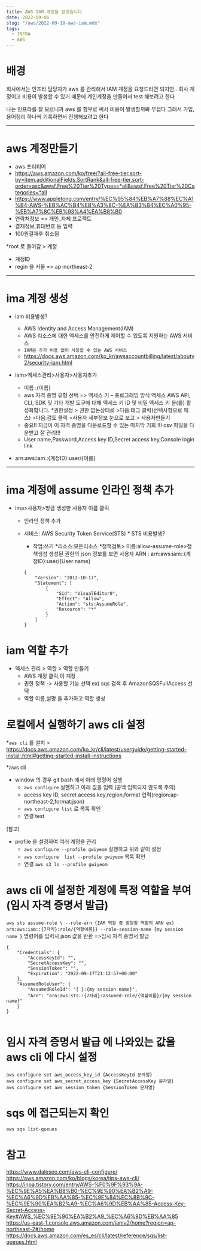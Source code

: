 ```yaml
---
title: AWS IAM 계정을 받았습니다
date: 2022-09-06
slug: "/aws/2022-09-18-aws-iam.mdx"
tags:
  - INFRA
  - AWS
---
```


# 배경
회사에서는 인프라 담당자가 aws 를 관리해서 IAM 계정을 요청드리면 되지만..
회사 계정이고 비용이 발생할 수 있기 때문에
계인계정을 만들어서 test 해보려고 한다

나는 인프라를 잘 모르니까 aws 를 함부로 써서 비용이 발생할까봐 무섭다
그래서 가입,용어정리 하나씩 기록하면서 진행해보려고 한다

---

# aws 계정만들기

* aws 프리티어
* https://aws.amazon.com/ko/free/?all-free-tier.sort-by=item.additionalFields.SortRank&all-free-tier.sort-order=asc&awsf.Free%20Tier%20Types=*all&awsf.Free%20Tier%20Categories=*all
* https://www.appletong.com/entry/%EC%95%84%EB%A7%88%EC%A1%B4-AWS-%EB%AC%B4%EB%A3%8C-%EA%B3%84%EC%A0%95-%EB%A7%8C%EB%93%A4%EA%B8%B0
* 연락처정보 => 개인_자체 프로젝트
* 결재정보,휴대번호 등 입력
* 100원결재후 취소됨

*root 로 들어감 > 계정
* 계정ID
* regin 을 서울 => ap-northeast-2

---

# ima 계정 생성

* iam 비용발생?
    * AWS Identity and Access Management(IAM)
    * AWS 리소스에 대한 액세스를 안전하게 제어할 수 있도록 지원하는 AWS 서비스
    * `IAM은 추가 비용 없이 사용할 수 있는 AWS 서비스`
    * https://docs.aws.amazon.com/ko_kr/awsaccountbilling/latest/aboutv2/security-iam.html

* iam>액세스관리>사용자>사용자추가
    * 이름 :{이름}
    * aws 자격 증명 유형 선택 => 액세스 키 – 프로그래밍 방식 액세스
        AWS API, CLI, SDK 및 기타 개발 도구에 대해 액세스 키 ID 및 비밀 액세스 키 을(를) 활성화합니다.
    *권한설정 > 권한 없는상태로 >다음:태그 클릭(선택사항으로 패스) >다음:검토 클릭 >사용자 세부정보 눈으로 보고 > 사용자만들기
    * 중요!! 지금이 이 자격 증명을 다운로드할 수 있는 마지막 기회 !!!
    csv 파일을 다운받고 잘 관리!!!
    * User name,Password,Access key ID,Secret access key,Console login link

* arn:aws:iam::{계정ID}:user/{이름}

---

# ima 계정에 assume 인라인 정책 추가
* ima>사용자>방금 생성한 사용자 이름 클릭
    * 인라인 정책 추가
    * 서비스: AWS Security Token Service(STS)
			* STS 비용발생?
		* 작업:쓰기
    *리소스:모든리소스
    *정책검토> 이름:allow-assume-role>정책생성
    생성된 권한의 json 정보를 보면
    사용자 ARN : arn:aws:iam::{계정ID}:user/{User name}

		```
		{
			"Version": "2012-10-17",
			"Statement": [
				{
				    "Sid": "VisualEditor0",
				    "Effect": "Allow",
				    "Action": "sts:AssumeRole",
				    "Resource": "*"
				}
			]
		}
		```
# iam 역할 추가
* 액세스 관리 > 역할 > 역할 만들기
    * AWS 계정 클릭,이 계정
    * 권한 정책 ->  사용할 기능 선택 ex) sqs 검색 후 AmazonSQSFullAccess 선택
    * 역할 이름,설명 을 추가하고 역할 생성

# 로컬에서 실행하기 aws cli 설정

*`aws cli` 를 설치
    > https://docs.aws.amazon.com/ko_kr/cli/latest/userguide/getting-started-install.html#getting-started-install-instructions

*aws cli
* window 의 경우 git bash 에서 아래 명령어 실행
  * `aws configure` 실핼하고 아래 값을 입력 (공백 입력되지 않도록 주의)
  * access key ID, secret access key,region,format 입력(region:ap-northeast-2,format:json)
  * `aws configure list`  로 목록 확인
  * 연결 test

(참고)
* profile 을 설정하여 여러 계정을 관리
  *   `aws configure --profile gwiyeom` 실행하고 위와 같이 설정
  *   `aws configure  list --profile gwiyeom` 목록 확인
  * 연결 `aws s3 ls --profile gwiyeom`

# aws cli 에 설정한 계정에 특정 역할을 부여 (임시 자격 증명서 발급)

`aws sts assume-role \
--role-arn {IAM 역할 중 할당할 역할의 ARN ex) arn:aws:iam::{7자리}:role/{역할이름}}
--role-session-name {my session name }`
명령어를 입력시 json 값을 반환
=>임시 자격 증명서 발급
```
{
    "Credentials": {
        "AccessKeyId": "",
        "SecretAccessKey": "",
        "SessionToken": "",
        "Expiration": "2022-09-17T21:12:57+00:00"
    },
    "AssumedRoleUser": {
        "AssumedRoleId": "{ }:{my session name}",
        "Arn": "arn:aws:sts::{7자리}:assumed-role/{역할이름}/{my session name}"
    }
}


```

# 임시 자격 증명서 발급 에 나와있는 값을 aws cli 에 다시 설정
```
aws configure set aws_access_key_id {AccessKeyId 문자열}
aws configure set aws_secret_access_key {SecretAccessKey 문자열}
aws configure set aws_session_token {SessionToken 문자열}
```

# sqs 에 접근되는지 확인

`aws sqs list-queues`


# 참고

https://www.daleseo.com/aws-cli-configure/
https://aws.amazon.com/ko/blogs/korea/tips-aws-cli/
https://inpa.tistory.com/entry/AWS-%F0%9F%93%9A-%EC%9E%A5%EA%B8%B0-%EC%9E%90%EA%B2%A9-%EC%A6%9D%EB%AA%85-%EC%9E%84%EC%8B%9C-%EC%9E%90%EA%B2%A9-%EC%A6%9D%EB%AA%85-Access-Key-Secret-Access-Key#AWS_%EC%9E%90%EA%B2%A9_%EC%A6%9D%EB%AA%85
https://us-east-1.console.aws.amazon.com/iamv2/home?region=ap-northeast-2#/home
https://docs.aws.amazon.com/es_es/cli/latest/reference/sqs/list-queues.html